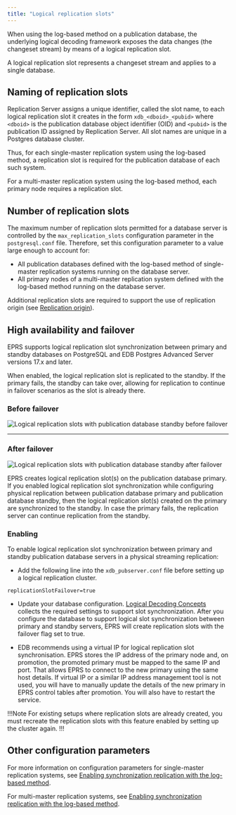 ```yaml
---
title: "Logical replication slots"
---
```


When using the log-based method on a publication database, the underlying logical decoding framework exposes the data changes (the changeset stream) by means of a logical replication slot.

A logical replication slot represents a changeset stream and applies to a single database. 

## Naming of replication slots

Replication Server assigns a unique identifier, called the slot name, to each logical replication slot it creates in the form `xdb_<dboid>_<pubid>` where `<dboid>` is the publication database object identifier (OID) and `<pubid>` is the publication ID assigned by Replication Server. All slot names are unique in a Postgres database cluster.

Thus, for each single-master replication system using the log-based method, a replication slot is required for the publication database of each such system.

For a multi-master replication system using the log-based method, each primary node requires a replication slot.

## Number of replication slots

The maximum number of replication slots permitted for a database server is controlled by the `max_replication_slots` configuration parameter in the `postgresql.conf` file. Therefore, set this configuration parameter to a value large enough to account for:
-  All publication databases defined with the log-based method of single-master replication systems running on the database server. 
-  All primary nodes of a multi-master replication system defined with the log-based method running on the database server. 

Additional replication slots are required to support the use of replication origin (see [Replication origin](04_replication_origin/#replication_origin)).

## High availability and failover

EPRS supports logical replication slot synchronization between primary and standby databases on PostgreSQL and EDB Postgres Advanced Server versions 17.x and later. 

When enabled, the logical replication slot is replicated to the standby. If the primary fails, the standby can take over, allowing for replication to continue in failover scenarios as the slot is already there.

### Before failover 

![Logical replication slots with publication database standby before failover](/eprs/latest/images/eprs_logical_replication_600w.svg)

---

### After failover 

![Logical replication slots with publication database standby after failover](/eprs/latest/images/eprs_logical_replication_failover_600w.svg)

EPRS creates logical replication slot(s) on the publication database primary. If you enabled logical replication slot synchronization while configuring physical replication between publication database primary and publication database standby, then the logical replication slot(s) created on the primary are synchronized to the standby. In case the primary fails, the replication server can continue replication from the standby.

### Enabling

To enable logical replication slot synchronization between primary and standby publication database servers in a physical streaming replication:

-   Add the following line into the `xdb_pubserver.conf` file before setting up a logical replication cluster.

   ```
   replicationSlotFailover=true
   ```

-   Update your database configuration. [Logical Decoding Concepts](https://www.postgresql.org/docs/17/logicaldecoding-explanation.html#LOGICALDECODING-REPLICATION-SLOTS-SYNCHRONIZATION) collects the required settings to support slot synchronization. After you configure the database to support logical slot synchronization between primary and standby servers, EPRS will create replication slots with the failover flag set to true.

-   EDB recommends using a virtual IP for logical replication slot synchronisation. EPRS stores the IP address of the primary node and, on promotion, the promoted primary must be mapped to the same IP and port. That allows EPRS to connect to the new primary using the same host details. If virtual IP or a similar IP address management tool is not used, you will have to manually update the details of the new primary in EPRS control tables after promotion. You will also have to restart the service.

!!!Note
   For existing setups where replication slots are already created, you must recreate the replication slots with this feature enabled by setting up the cluster again.
!!!

## Other configuration parameters

For more information on configuration parameters for single-master replication systems, see [Enabling synchronization replication with the log-based method](../../../05_smr_operation/01_prerequisites/02_enable_sync_replication_with_log-based_method/#enable_sync_replication_with_log-based_method). 

For multi-master replication systems, see [Enabling synchronization replication with the log-based method](../../../06_mmr_operation/01_pre_steps/#enabling_sync_replication_log-based_method_mmr).
